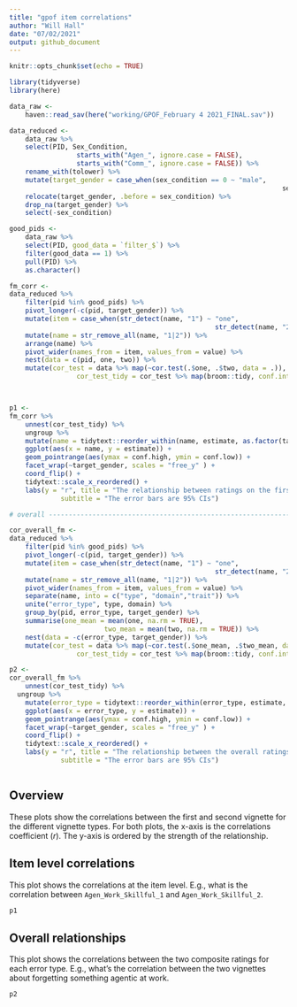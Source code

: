 ```yaml
---
title: "gpof item correlations"
author: "Will Hall"
date: "07/02/2021"
output: github_document
---
```


```r
knitr::opts_chunk$set(echo = TRUE)
```


```r
library(tidyverse)
library(here)

data_raw <- 
	haven::read_sav(here("working/GPOF_February 4 2021_FINAL.sav"))

data_reduced <- 
	data_raw %>% 
	select(PID, Sex_Condition, 
				 starts_with("Agen_", ignore.case = FALSE), 
				 starts_with("Comm_", ignore.case = FALSE)) %>% 
	rename_with(tolower) %>% 
	mutate(target_gender = case_when(sex_condition == 0 ~ "male", 
																	 sex_condition == 1 ~ "female")) %>% 
	relocate(target_gender, .before = sex_condition) %>% 
	drop_na(target_gender) %>% 
	select(-sex_condition)

good_pids <- 
	data_raw %>% 
	select(PID, good_data = `filter_$`) %>% 
	filter(good_data == 1) %>% 
	pull(PID) %>% 
	as.character()

fm_corr <- 
data_reduced %>% 
	filter(pid %in% good_pids) %>% 
	pivot_longer(-c(pid, target_gender)) %>% 
	mutate(item = case_when(str_detect(name, "1") ~ "one", 
													str_detect(name, "2") ~ "two")) %>% 
	mutate(name = str_remove_all(name, "1|2")) %>% 
	arrange(name) %>% 
	pivot_wider(names_from = item, values_from = value) %>% 
	nest(data = c(pid, one, two)) %>% 
	mutate(cor_test = data %>% map(~cor.test(.$one, .$two, data = .)), 
				 cor_test_tidy = cor_test %>% map(broom::tidy, conf.int = TRUE))



p1 <- 
fm_corr %>% 
	unnest(cor_test_tidy) %>% 
	ungroup %>% 
	mutate(name = tidytext::reorder_within(name, estimate, as.factor(target_gender))) %>% 
	ggplot(aes(x = name, y = estimate)) + 
	geom_pointrange(aes(ymax = conf.high, ymin = conf.low)) + 
	facet_wrap(~target_gender, scales = "free_y" ) +
	coord_flip() + 
	tidytext::scale_x_reordered() +
	labs(y = "r", title = "The relationship between ratings on the first and second vignette.",
			 subtitle = "The error bars are 95% CIs")

# overall -----------------------------------------------------------------

cor_overall_fm <- 
data_reduced %>% 
	filter(pid %in% good_pids) %>% 
	pivot_longer(-c(pid, target_gender)) %>% 
	mutate(item = case_when(str_detect(name, "1") ~ "one", 
													str_detect(name, "2") ~ "two")) %>% 
	mutate(name = str_remove_all(name, "1|2")) %>% 
	pivot_wider(names_from = item, values_from = value) %>% 
	separate(name, into = c("type", "domain","trait")) %>% 
	unite("error_type", type, domain) %>% 
	group_by(pid, error_type, target_gender) %>% 
	summarise(one_mean = mean(one, na.rm = TRUE), 
						two_mean = mean(two, na.rm = TRUE)) %>% 
	nest(data = -c(error_type, target_gender)) %>% 
	mutate(cor_test = data %>% map(~cor.test(.$one_mean, .$two_mean, data = .)), 
				 cor_test_tidy = cor_test %>% map(broom::tidy, conf.int = TRUE))

p2 <- 
cor_overall_fm %>% 
	unnest(cor_test_tidy) %>% 
  ungroup %>% 
	mutate(error_type = tidytext::reorder_within(error_type, estimate, as.factor(target_gender))) %>% 
	ggplot(aes(x = error_type, y = estimate)) + 
	geom_pointrange(aes(ymax = conf.high, ymin = conf.low)) + 
	facet_wrap(~target_gender, scales = "free_y" ) +
	coord_flip() + 
	tidytext::scale_x_reordered() + 
	labs(y = "r", title = "The relationship between the overall ratings on the first and second vignette.",
			 subtitle = "The error bars are 95% CIs")



```
## Overview

These plots show the correlations between the first and second vignette for the different vignette types. For both plots, the x-axis is the correlations coefficient (*r*). The y-axis is ordered by the strength of the relationship. 

## Item level correlations

This plot shows the correlations at the item level. E.g., what is the correlation between `Agen_Work_Skillful_1` and `Agen_Work_Skillful_2`. 

```r
p1
```

## Overall relationships

This plot shows the correlations between the two composite ratings for each error type. E.g., what's the correlation between the two vignettes about forgetting something agentic at work.

```r
p2
```

